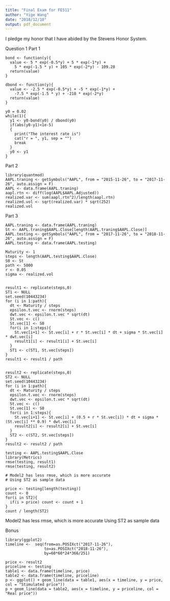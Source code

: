 ```yaml
---
title: "Final Exam for FE511"
author: "Yige Wang"
date: "2018/12/10"
output: pdf_document
---
```


I pledge my honor that I have abided by the Stevens Honor System.


Question 1
Part 1
```Part
bond <- function(y){
  value <- 5 * exp(-0.5*y) + 5 * exp(-1*y) + 
    5 * exp(-1.5 * y) + 105 * exp(-2*y) - 109.28
  return(value)
}

dbond <- function(y){
  value <- -2.5 * exp(-0.5*y) + -5 * exp(-1*y) + 
    -7.5 * exp(-1.5 * y) + -210 * exp(-2*y)
  return(value)
}

y0 = 0.02
while(1){
  y1 <- y0-bond(y0) / dbond(y0)
  if(abs(y0-y1)<1e-5)
  {
    print("The interest rate is")
    cat("r = ", y1, sep = "")
    break
  }
  y0 <- y1
}
```


Part 2

```Part
library(quantmod)
AAPL.traning <- getSymbols("AAPL", from = "2015-11-26", to = "2017-11-26", auto.assign = F)
AAPL <- data.frame(AAPL.traning)
aapl.rtn <- diff(log(AAPL$AAPL.Adjusted))
realized.var <- sum(aapl.rtn^2)/length(aapl.rtn)
realized.vol <- sqrt(realized.var) * sqrt(252)
realized.vol
```


Part 3

```Part
AAPL.traning <- data.frame(AAPL.traning)
St <- AAPL.traning$AAPL.Close[length(AAPL.traning$AAPL.Close)]
AAPL.testing <- getSymbols("AAPL", from = "2017-11-26", to = "2018-11-26", auto.assign = F)
AAPL.testing <- data.frame(AAPL.testing)

Maturity <- 1
steps <- length(AAPL.testing$AAPL.Close)
S0 <- St
path <- 5000
r <- 0.05
sigma <- realized.vol


result1 <- replicate(steps,0)
ST1 <- NULL
set.seed(10443234)
for (i in 1:path){
  dt <- Maturity / steps
  epsilon.t.vec <- rnorm(steps)
  dwt.vec <- epsilon.t.vec * sqrt(dt)
  St.vec <- c()
  St.vec[1] <- S0
  for(i in 1:steps){
    St.vec[i+1] <- St.vec[i] + r * St.vec[i] * dt + sigma * St.vec[i] * dwt.vec[i]
    result1[i] <- result1[i] + St.vec[i]
  }
  ST1 <- c(ST1, St.vec[steps])
}
result1 <- result1 / path


result2 <- replicate(steps,0)
ST2 <- NULL
set.seed(10443234)
for (i in 1:path){
  dt <- Maturity / steps
  epsilon.t.vec <- rnorm(steps)
  dwt.vec <- epsilon.t.vec * sqrt(dt)
  St.vec <- c()
  St.vec[1] <- S0
  for(i in 1:steps){
    St.vec[i+1] <- St.vec[i] + (0.5 + r * St.vec[i]) * dt + sigma * (St.vec[i] ** 0.9) * dwt.vec[i]
    result2[i] <- result2[i] + St.vec[i]
  }
  ST2 <- c(ST2, St.vec[steps])
}
result2 <- result2 / path

testing <- AAPL.testing$AAPL.Close
library(Metrics)
rmse(testing, result1)
rmse(testing, result2)

# Model2 has less rmse, which is more accurate
# Using ST2 as sample data

price <- testing[length(testing)]
count <- 0
for(i in ST2){
  if(i > price) count <- count + 1
}
count / length(ST2)
```

Model2 has less rmse, which is more accurate
Using ST2 as sample data


Bonus

```Bonus
library(ggplot2)
timeline <-  seq(from=as.POSIXct("2017-11-26"), 
                 to=as.POSIXct("2018-11-26"),
                 by=60*60*24*366/251)

price <- result2
priceline <- testing
table1 <- data.frame(timeline, price)
table2 <- data.frame(timeline, priceline)
p <- ggplot() + geom_line(data = table1, aes(x = timeline, y = price, col = "Stimulated price"))
p + geom_line(data = table2, aes(x = timeline, y = priceline, col = "Real price"))
```


